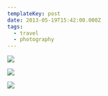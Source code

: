 ```yaml
---
templateKey: post
date: 2013-05-19T15:42:00.000Z
tags:
  - travel
  - photography
---
```

![](../../assets/photos/20130519-IMG_7021.jpg)

![](../../assets/photos/20130519-IMG_7035.jpg)

![](../../assets/photos/20130519-IMG_7036.jpg)
